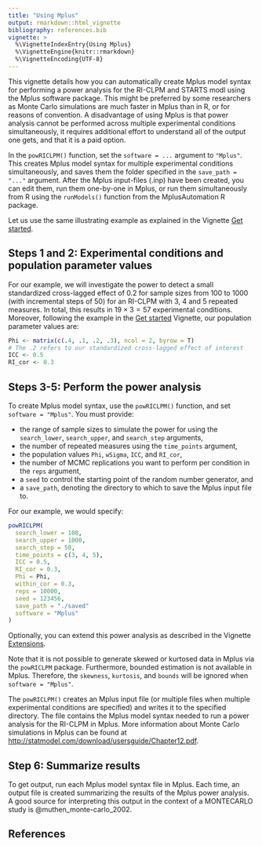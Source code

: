 ```yaml
---
title: "Using Mplus"
output: rmarkdown::html_vignette
bibliography: references.bib
vignette: >
  %\VignetteIndexEntry{Using Mplus}
  %\VignetteEngine{knitr::rmarkdown}
  %\VignetteEncoding{UTF-8}
---
```

This vignette details how you can automatically create Mplus model syntax for performing a power analysis for the RI-CLPM and STARTS modl using the Mplus software package. This might be preferred by some researchers as Monte Carlo simulations are much faster in Mplus than in R, or for reasons of convention. A disadvantage of using Mplus is that power analysis cannot be performed across multiple experimental conditions simultaneously, it requires additional effort to understand all of the output one gets, and that it is a paid option.

In the `powRICLPM()` function, set the `software = ...` argument to `"Mplus"`. This creates Mplus model syntax for multiple experimental conditions simultaneously, and saves them the folder specified in the `save_path = "..."` argument. After the Mplus input-files (.inp) have been created, you can edit them, run them one-by-one in Mplus, or run them simultaneously from R using the `runModels()` function from the MplusAutomation R package. 

Let us use the same illustrating example as explained in the Vignette [Get started](https://jeroendmulder.github.io/powRICLPM/articles/start.html). 

## Steps 1 and 2: Experimental conditions and population parameter values  
For our example, we will investigate the power to detect a small standardized cross-lagged effect of $0.2$ for sample sizes from 100 to 1000 (with incremental steps of 50) for an RI-CLPM with 3, 4 and 5 repeated measures. In total, this results in $19 \times 3 = 57$ experimental conditions. Moreover, following the example in the [Get started](https://jeroendmulder.github.io/powRICLPM/articles/start.html) Vignette, our population parameter values are:

```r
Phi <- matrix(c(.4, .1, .2, .3), ncol = 2, byrow = T) 
# The .2 refers to our standardized cross-lagged effect of interest
ICC <- 0.5
RI_cor <- 0.3
```

## Steps 3-5: Perform the power analysis
To create Mplus model syntax, use the `powRICLPM()` function, and set `software = "Mplus"`. You must provide:

- the range of sample sizes to simulate the power for using the `search_lower`, `search_upper`, and `search_step` arguments,
- the number of repeated measures using the `time_points` argument, 
- the population values `Phi`, `wSigma`, `ICC`, and `RI_cor`,
- the number of MCMC replications you want to perform per condition in the `reps` argument,
- a `seed` to control the starting point of the random number generator, and
- a `save_path`, denoting the directory to which to save the Mplus input file to. 

For our example, we would specify:

```r
powRICLPM(
  search_lower = 100,
  search_upper = 1000,
  search_step = 50,
  time_points = c(3, 4, 5),
  ICC = 0.5,
  RI_cor = 0.3,
  Phi = Phi,
  within_cor = 0.3,
  reps = 10000,
  seed = 123456,
  save_path = "./saved"
  software = "Mplus"
)
```

Optionally, you can extend this power analysis as described in the Vignette [Extensions](https://jeroendmulder.github.io/powRICLPM/articles/extensions.html). 

::: {.callout-warning}
Note that it is not possible to generate skewed or kurtosed data in Mplus via the `powRICLPM` package. Furthermore, bounded estimation is not available in Mplus. Therefore, the `skewness`, `kurtosis`, and `bounds` will be ignored when `software = "Mplus"`. 
:::

The `powRICLPM()` creates an Mplus input file (or multiple files when multiple experimental conditions are specified) and writes it to the specified directory. The file contains the Mplus model syntax needed to run a power analysis for the RI-CLPM in Mplus. More information about Monte Carlo simulations in Mplus can be found at [http://statmodel.com/download/usersguide/Chapter12.pdf](http://statmodel.com/download/usersguide/Chapter12.pdf).

## Step 6: Summarize results
To get output, run each Mplus model syntax file in Mplus. Each time, an output file is created summarizing the results of the Mplus power analysis. A good source for interpreting this output in the context of a MONTECARLO study is @muthen_monte-carlo_2002.

## References
